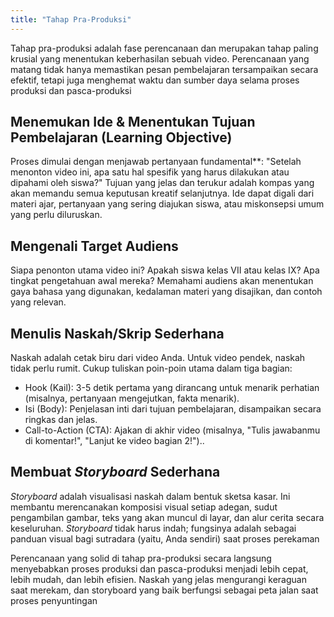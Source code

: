 ```yaml
---
title: "Tahap Pra-Produksi"
---
```

Tahap pra-produksi adalah fase perencanaan dan merupakan tahap paling krusial yang menentukan keberhasilan sebuah video. Perencanaan yang matang tidak hanya memastikan pesan pembelajaran tersampaikan secara efektif, tetapi juga menghemat waktu dan sumber daya selama proses produksi dan pasca-produksi
## Menemukan Ide & Menentukan Tujuan Pembelajaran (Learning Objective)
Proses dimulai dengan menjawab pertanyaan fundamental**: "Setelah menonton video ini, apa satu hal spesifik yang harus dilakukan atau dipahami oleh siswa?" Tujuan yang jelas dan terukur adalah kompas yang akan memandu semua keputusan kreatif selanjutnya. Ide dapat digali dari materi ajar, pertanyaan yang sering diajukan siswa, atau miskonsepsi umum yang perlu diluruskan.
## Mengenali Target Audiens 
Siapa penonton utama video ini? Apakah siswa kelas VII atau kelas IX? Apa tingkat pengetahuan awal mereka? Memahami audiens akan menentukan gaya bahasa yang digunakan, kedalaman materi yang disajikan, dan contoh yang relevan.
## Menulis Naskah/Skrip Sederhana
Naskah adalah cetak biru dari video Anda. Untuk video pendek, naskah tidak perlu rumit. Cukup tuliskan poin-poin utama dalam tiga bagian:
- Hook (Kail): 3-5 detik pertama yang dirancang untuk menarik perhatian (misalnya, pertanyaan mengejutkan, fakta menarik).
- Isi (Body): Penjelasan inti dari tujuan pembelajaran, disampaikan secara ringkas dan jelas.
- Call-to-Action (CTA): Ajakan di akhir video (misalnya, "Tulis jawabanmu di komentar!", "Lanjut ke video bagian 2!")..
## Membuat *Storyboard* Sederhana 
*Storyboard* adalah visualisasi naskah dalam bentuk sketsa kasar. Ini membantu merencanakan komposisi visual setiap adegan, sudut pengambilan gambar, teks yang akan muncul di layar, dan alur cerita secara keseluruhan. *Storyboard* tidak harus indah; fungsinya adalah sebagai panduan visual bagi sutradara (yaitu, Anda sendiri) saat proses perekaman

Perencanaan yang solid di tahap pra-produksi secara langsung menyebabkan proses produksi dan pasca-produksi menjadi lebih cepat, lebih mudah, dan lebih efisien. Naskah yang jelas mengurangi keraguan saat merekam, dan storyboard yang baik berfungsi sebagai peta jalan saat proses penyuntingan
